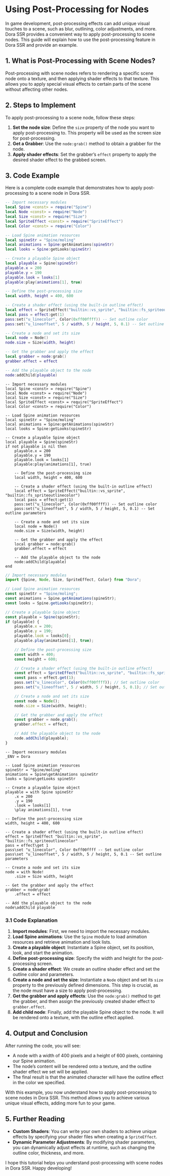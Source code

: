 
# Using Post-Processing for Nodes

In game development, post-processing effects can add unique visual touches to a scene, such as blur, outlining, color adjustments, and more. Dora SSR provides a convenient way to apply post-processing to scene nodes. This guide will explain how to use the post-processing feature in Dora SSR and provide an example.

## 1. What is Post-Processing with Scene Nodes?

Post-processing with scene nodes refers to rendering a specific scene node onto a texture, and then applying shader effects to that texture. This allows you to apply special visual effects to certain parts of the scene without affecting other nodes.

## 2. Steps to Implement

To apply post-processing to a scene node, follow these steps:

1. **Set the node size**: Define the `size` property of the node you want to apply post-processing to. This property will be used as the screen size for post-processing.
2. **Get a Grabber**: Use the `node:grab()` method to obtain a grabber for the node.
3. **Apply shader effects**: Set the grabber’s `effect` property to apply the desired shader effect to the grabbed screen.

## 3. Code Example

Here is a complete code example that demonstrates how to apply post-processing to a scene node in Dora SSR.

<Tabs groupId="language-select">
<TabItem value="lua" label="Lua">

```lua
-- Import necessary modules
local Spine <const> = require("Spine")
local Node <const> = require("Node")
local Size <const> = require("Size")
local SpriteEffect <const> = require("SpriteEffect")
local Color <const> = require("Color")

-- Load Spine animation resources
local spineStr = "Spine/moling"
local animations = Spine:getAnimations(spineStr)
local looks = Spine:getLooks(spineStr)

-- Create a playable Spine object
local playable = Spine(spineStr)
playable.x = 200
playable.y = 190
playable.look = looks[1]
playable:play(animations[1], true)

-- Define the post-processing size
local width, height = 400, 600

-- Create a shader effect (using the built-in outline effect)
local effect = SpriteEffect("builtin::vs_sprite", "builtin::fs_spriteoutlinecolor")
local pass = effect:get(1)
pass:set("u_linecolor", Color(0xff00ffff)) -- Set outline color
pass:set("u_lineoffset", 5 / width, 5 / height, 5, 0.1) -- Set outline parameters

-- Create a node and set its size
local node = Node()
node.size = Size(width, height)

-- Get the grabber and apply the effect
local grabber = node:grab()
grabber.effect = effect

-- Add the playable object to the node
node:addChild(playable)
```

</TabItem>
<TabItem value="tl" label="Teal">

```tl
-- Import necessary modules
local Spine <const> = require("Spine")
local Node <const> = require("Node")
local Size <const> = require("Size")
local SpriteEffect <const> = require("SpriteEffect")
local Color <const> = require("Color")

-- Load Spine animation resources
local spineStr = "Spine/moling"
local animations = Spine:getAnimations(spineStr)
local looks = Spine:getLooks(spineStr)

-- Create a playable Spine object
local playable = Spine(spineStr)
if not playable is nil then
	playable.x = 200
	playable.y = 190
	playable.look = looks[1]
	playable:play(animations[1], true)

	-- Define the post-processing size
	local width, height = 400, 600

	-- Create a shader effect (using the built-in outline effect)
	local effect = SpriteEffect("builtin::vs_sprite", "builtin::fs_spriteoutlinecolor")
	local pass = effect:get(1)
	pass:set("u_linecolor", Color(0xff00ffff)) -- Set outline color
	pass:set("u_lineoffset", 5 / width, 5 / height, 5, 0.1) -- Set outline parameters

	-- Create a node and set its size
	local node = Node()
	node.size = Size(width, height)

	-- Get the grabber and apply the effect
	local grabber = node:grab()
	grabber.effect = effect

	-- Add the playable object to the node
	node:addChild(playable)
end
```

</TabItem>
<TabItem value="ts" label="TypeScript">

```ts
// Import necessary modules
import {Spine, Node, Size, SpriteEffect, Color} from "Dora";

// Load Spine animation resources
const spineStr = "Spine/moling";
const animations = Spine.getAnimations(spineStr);
const looks = Spine.getLooks(spineStr);

// Create a playable Spine object
const playable = Spine(spineStr);
if (playable) {
	playable.x = 200;
	playable.y = 190;
	playable.look = looks[0];
	playable.play(animations[1], true);

	// Define the post-processing size
	const width = 400;
	const height = 600;

	// Create a shader effect (using the built-in outline effect)
	const effect = SpriteEffect("builtin::vs_sprite", "builtin::fs_spriteoutlinecolor");
	const pass = effect.get(1);
	pass.set("u_linecolor", Color(0xff00ffff)); // Set outline color
	pass.set("u_lineoffset", 5 / width, 5 / height, 5, 0.1); // Set outline parameters

	// Create a node and set its size
	const node = Node();
	node.size = Size(width, height);

	// Get the grabber and apply the effect
	const grabber = node.grab();
	grabber.effect = effect;

	// Add the playable object to the node
	node.addChild(playable);
}
```

</TabItem>
<TabItem value="yue" label="YueScript">

```yue
-- Import necessary modules
_ENV = Dora

-- Load Spine animation resources
spineStr = "Spine/moling"
animations = Spine\getAnimations spineStr
looks = Spine\getLooks spineStr

-- Create a playable Spine object
playable = with Spine spineStr
	.x = 200
	.y = 190
	.look = looks[1]
	\play animations[1], true

-- Define the post-processing size
width, height = 400, 600

-- Create a shader effect (using the built-in outline effect)
effect = SpriteEffect "builtin::vs_sprite", "builtin::fs_spriteoutlinecolor"
pass = effect\get 1
pass\set "u_linecolor", Color 0xff00ffff -- Set outline color
pass\set "u_lineoffset", 5 / width, 5 / height, 5, 0.1 -- Set outline parameters

-- Create a node and set its size
node = with Node!
	.size = Size width, height

-- Get the grabber and apply the effect
grabber = node\grab!
	.effect = effect

-- Add the playable object to the node
node\addChild playable
```

</TabItem>
</Tabs>

### 3.1 Code Explanation

1. **Import modules**: First, we need to import the necessary modules.
2. **Load Spine animations**: Use the `Spine` module to load animation resources and retrieve animation and look lists.
3. **Create a playable object**: Instantiate a Spine object, set its position, look, and start the animation.
4. **Define post-processing size**: Specify the width and height for the post-processing screen.
5. **Create a shader effect**: We create an outline shader effect and set the outline color and parameters.
6. **Create a node and set the size**: Instantiate a `Node` object and set its `size` property to the previously defined dimensions. This step is crucial, as the node must have a size to apply post-processing.
7. **Get the grabber and apply effects**: Use the `node:grab()` method to get the grabber, and then assign the previously created shader effect to `grabber.effect`.
8. **Add child node**: Finally, add the playable Spine object to the node. It will be rendered onto a texture, with the outline effect applied.

## 4. Output and Conclusion

After running the code, you will see:

- A node with a width of 400 pixels and a height of 600 pixels, containing our Spine animation.
- The node’s content will be rendered onto a texture, and the outline shader effect we set will be applied.
- The final result is that the animated character will have the outline effect in the color we specified.

With this example, you now understand how to apply post-processing to scene nodes in Dora SSR. This method allows you to achieve various unique visual effects, adding more fun to your game.

## 5. Further Reading

- **Custom Shaders**: You can write your own shaders to achieve unique effects by specifying your shader files when creating a `SpriteEffect`.
- **Dynamic Parameter Adjustments**: By modifying shader parameters, you can dynamically adjust effects at runtime, such as changing the outline color, thickness, and more.

I hope this tutorial helps you understand post-processing with scene nodes in Dora SSR. Happy developing!
